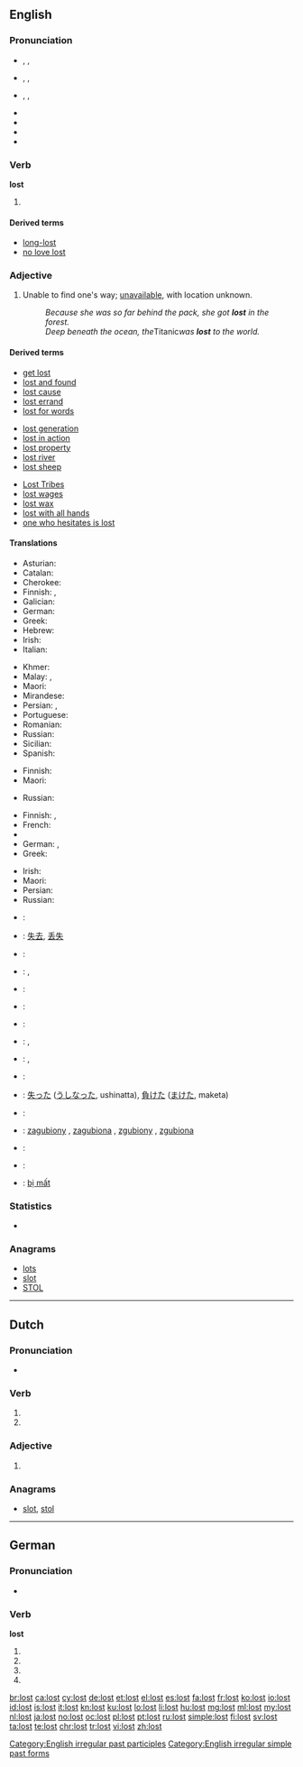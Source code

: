 {{also|łöst}}
==English==

===Pronunciation===
* {{a|UK}} {{enPR|lŏst}}, {{IPA|/lɒst/}}, {{X-SAMPA|/lQst/}}
* {{a|US}} {{enPR|lôst}}, {{IPA|/lɔst/}}, {{X-SAMPA|/lOst/}}
* {{a|cot-caught}} {{enPR|läst}}, {{IPA|/lɑst/}}, {{X-SAMPA|/lAst/}}
* {{audio|En-ca-lost.ogg|Audio (CA)}}
* {{audio|en-us-lost.ogg|Audio (US)}}
* {{audio|En-uk-lost.ogg|Audio (UK)}}
* {{rhymes|ɒst}}

===Verb===
'''lost'''

# {{en-past of|lose}}

====Derived terms====
* [[long-lost]]
* [[no love lost]]

===Adjective===
{{en-adj|er|more}}

# Unable to find one's way; [[unavailable]], with location unknown.
#: ''Because she was so far behind the pack, she got '''lost''' in the forest.''
#: ''Deep beneath the ocean, the ''Titanic'' was '''lost''' to the world.''

====Derived terms====
{{rel-top3|Terms derived from ''lost'' (adjective)}}
* [[get lost]]
* [[lost and found]]
* [[lost cause]]
* [[lost errand]]
* [[lost for words]]
{{rel-mid3}}
* [[lost generation]]
* [[lost in action]]
* [[lost property]]
* [[lost river]]
* [[lost sheep]]
{{rel-mid3}}
* [[Lost Tribes]]
* [[lost wages]]
* [[lost wax]]
* [[lost with all hands]]
* [[one who hesitates is lost]]
{{rel-bottom}}

====Translations====
{{trans-top|unable to find one's way}}
* Asturian: {{t-|ast|perdíu}}
* Catalan: {{t-|ca|perdut}}
* Cherokee: {{t-|chr|ᎤᎴᎾᎯᏛ|tr=ulenahidv|sc=Cher}}
* Finnish: {{t-|fi|eksynyt}}, {{t-|fi|eksyksissä}}
* Galician: {{t-|gl|perdido}}
* German: {{t-|de|verirrt}}
* Greek: {{t+|el|χαμένος|tr=chaménos}}
* Hebrew: {{t+|he|אבוד|m|tr=a'vud|sc=Hebr}}
* Irish: {{t-|ga|ar strae}}
* Italian: {{t+|it|perso}}
{{trans-mid}}
* Khmer: {{t+|km|វង្វេង|tr=vʊəngveing|sc=Khmr}}
* Malay: {{t-|ms|sesat}}, {{t-|ms|hilang}}
* Maori: {{t-|mi|ngaro}}
* Mirandese: {{tø|mwl|perdidoso}}
* Persian: {{t+|fa|مفقود|tr=mafqud|sc=fa-Arab}}, {{t-|fa|گم‌|tr=gom|sc=fa-Arab}}
* Portuguese: {{t+|pt|perdido}}
* Romanian: {{t-|ro|pierdut}}
* Russian: {{t+|ru|заблудиться|tr=zabludívšijsja|alt=заблудившийся|sc=Cyrl}}
* Sicilian: {{t+|scn|pirdutu}}
* Spanish: {{t+|es|perdido}}
{{trans-bottom}}

{{trans-top|unavailable}}
* Finnish: {{t-|fi|poissa}}
* Maori: {{t-|mi|ngaro}}
{{trans-mid}}
* Russian: {{t+|ru|недоступный|tr=nedostúpnyj|sc=Cyrl}}
{{trans-bottom}}

{{trans-top|with location unknown}}
* Finnish: {{t-|fi|kadonnut}}, {{t-|fi|kadoksissa}}
* French: {{t+|fr|perdu}}
* {{trreq|ka}}
* German: {{t+|de|verschollen}}, {{t+|de|verloren}}
* Greek: {{t+|el|χαμένος|tr=chaménos}}
{{trans-mid}}
* Irish: {{t-|ga|caillte}}
* Maori: {{t-|mi|ngaro}}
* Persian: {{t+|fa|مفقود|tr=mafqud|sc=fa-Arab}}
* Russian: {{t+|ru|потерянный|tr=potérjannyj|sc=Cyrl}}
{{trans-bottom}}

{{checktrans-top}}
* {{ttbc|hy}}: {{t-|hy|կորած|tr=koraç}}
* {{ttbc|cmn}}: [[失去]], [[丢失]]
* {{ttbc|da}}: {{t-|da|tabt}}
* {{ttbc|nl}}: {{t+|nl|verloren}}, {{t+|nl|verdwaald}}
* {{ttbc|fr}}: {{t+|fr|perdu}}
* {{ttbc|ka}}: {{t-|ka|დაკარგული}}
* {{ttbc|de}}: {{t+|de|verloren}}
* {{ttbc|id}}: {{t+|id|hilang|alt=kehilangan}}, {{t+|id|kalah}}
* {{ttbc|ga}}: {{t-|ga|caillte}}, {{t-|ga|easpach}}
{{trans-mid}}
* {{ttbc|it}}: {{t+|it|perso}}
* {{ttbc|ja}}: [[失った]] ([[うしなった]], ushinatta), [[負けた]] ([[まけた]], maketa)
* {{ttbc|ko}}: {{t-|ko|잃었다|tr=yi-reot-da|sc=Hang}}
* {{ttbc|pl}}: [[zagubiony]] {{m}} , [[zagubiona]] {{m}}, [[zgubiony]] {{m}}, [[zgubiona]] {{f}}
* {{ttbc|ro}}: {{t-|ro|pierdut}}
* {{ttbc|gd}}: {{t-|gd|caillte}}
* {{ttbc|vi}}: [[bị mất]]
{{trans-bottom}}

===Statistics===
* {{rank|friends|forth|fire|379|lost|human|kept|business}}

===Anagrams===
* [[lots#English|lots]]
* [[slot#English|slot]]
* [[STOL#English|STOL]]

[[Category:English irregular past participles]]
[[Category:English irregular simple past forms]]

----

==Dutch==

===Pronunciation===
* {{rhymes|ɔst|lang=nl}}

===Verb===
{{nl-verb-form}}

# {{nl-verb form of|p=23|n=sg|t=pres|m=ind|lossen}}
# {{nl-verb form of|n=pl|m=imp|lossen}}

===Adjective===
{{nl-adj-sup}}

# {{nl-adj form of|d=sup|los}}

===Anagrams===
* [[slot#Dutch|slot]], [[stol#Dutch|stol]]

----

==German==

===Pronunciation===
* {{IPA|/loːst/|lang=de}}

===Verb===
'''lost'''

# {{de-verb form of|losen|2|s|g}}
# {{de-verb form of|losen|3|s|g}}
# {{de-verb form of|losen|2|p|g}}
# {{de-verb form of|losen|i|p}}

[[br:lost]]
[[ca:lost]]
[[cy:lost]]
[[de:lost]]
[[et:lost]]
[[el:lost]]
[[es:lost]]
[[fa:lost]]
[[fr:lost]]
[[ko:lost]]
[[io:lost]]
[[id:lost]]
[[is:lost]]
[[it:lost]]
[[kn:lost]]
[[ku:lost]]
[[lo:lost]]
[[li:lost]]
[[hu:lost]]
[[mg:lost]]
[[ml:lost]]
[[my:lost]]
[[nl:lost]]
[[ja:lost]]
[[no:lost]]
[[oc:lost]]
[[pl:lost]]
[[pt:lost]]
[[ru:lost]]
[[simple:lost]]
[[fi:lost]]
[[sv:lost]]
[[ta:lost]]
[[te:lost]]
[[chr:lost]]
[[tr:lost]]
[[vi:lost]]
[[zh:lost]]